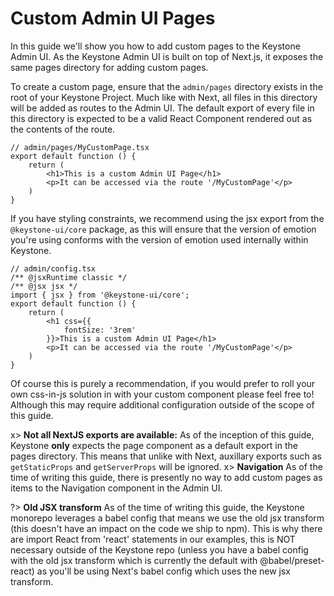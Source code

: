 
# Custom Admin UI Pages

In this guide we'll show you how to add custom pages to the Keystone Admin UI.
As the Keystone Admin UI is built on top of Next.js, it exposes the same pages directory for adding custom pages.

To create a custom page, ensure that the `admin/pages` directory exists in the root of your Keystone Project.
Much like with Next, all files in this directory will be added as routes to the Admin UI.
The default export of every file in this directory is expected to be a valid React Component rendered out as the contents of the route.

```tsx
// admin/pages/MyCustomPage.tsx
export default function () {
    return (
        <h1>This is a custom Admin UI Page</h1>
        <p>It can be accessed via the route '/MyCustomPage'</p>
    )
}
```

If you have styling constraints, we recommend using the jsx export from the `@keystone-ui/core` package, as this will ensure that the version of emotion you're using conforms with the version of emotion used internally within Keystone.

```tsx
// admin/config.tsx
/** @jsxRuntime classic */
/** @jsx jsx */
import { jsx } from '@keystone-ui/core';
export default function () {
    return (
        <h1 css={{
            fontSize: '3rem'
        }}>This is a custom Admin UI Page</h1>
        <p>It can be accessed via the route '/MyCustomPage'</p>
    )
}
```

Of course this is purely a recommendation, if you would prefer to roll your own css-in-js solution in with your custom component please feel free to! Although this may require additional configuration outside of the scope of this guide.

x> **Not all NextJS exports are available:** As of the inception of this guide, Keystone **only** expects the page component as a default export in the pages directory. This means that unlike with Next, auxillary exports such as `getStaticProps` and `getServerProps` will be ignored.
x> **Navigation** As of the time of writing this guide, there is presently no way to add custom pages as items to the Navigation component in the Admin UI.

?> **Old JSX transform** As of the time of writing this guide, the Keystone monorepo leverages a babel config that means we use the old jsx transform (this doesn't have an impact on the code we ship to npm). This is why there are import React from 'react' statements in our examples, this is NOT necessary outside of the Keystone repo (unless you have a babel config with the old jsx transform which is currently the default with @babel/preset-react) as you'll be using Next's babel config which uses the new jsx transform.


